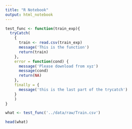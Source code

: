 ```yaml
---
title: "R Notebook"
output: html_notebook
---
```


```r
test_func <- function(train_exp){
  tryCatch(
    {
      train <- read.csv(train_exp)
      message('This is the function')
      return(train)
    },
    error = function(cond) {
      message('Please download from xyz')
      message(cond)
      return(NA)
    },
    finally = {
      message('this is the last part of the trycatch')
    }
    )
}
```

```r
what <- test_func('../data/raw/Train.csv')
```

```r
head(what)
```

